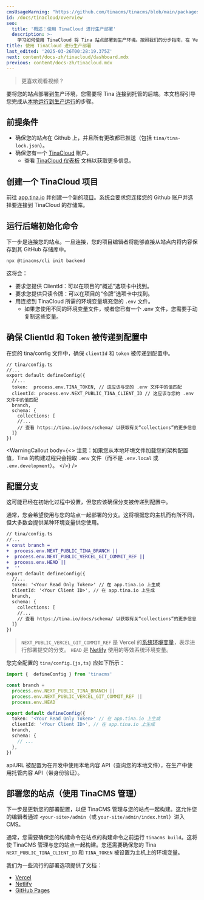 ```yaml
---
cmsUsageWarning: "https://github.com/tinacms/tinacms/blob/main/packages/tinacms/src/tina-cms.tsx"
id: /docs/tinacloud/overview
seo:
  title: '概述：使用 TinaCloud 进行生产部署'
  description: >-
    学习如何使用 TinaCloud 将 Tina 站点部署到生产环境。按照我们的分步指南，在 Vercel、Netlify 或 GitHub Pages 上进行设置和部署
title: 使用 TinaCloud 进行生产部署
last_edited: '2025-03-26T00:28:19.375Z'
next: content/docs-zh/tinacloud/dashboard.mdx
previous: content/docs-zh/tinacloud.mdx
---
```


> 更喜欢观看视频？

<Youtube embedSrc="https://www.youtube.com/embed/sTVd8CYtXrA?si=DmnS-45aXkmCq8Fa" />

要将您的站点部署到生产环境，您需要将 Tina 连接到托管的后端。本文档将引导您完成从[本地运行到生产运行](/docs/troubleshooting/authentication-login-issues/#local-mode-vs-production-mode)的步骤。

## 前提条件

* 确保您的站点在 Github 上，并且所有更改都已推送（包括 `tina/tina-lock.json`）。
* 确保您有一个 [TinaCloud](https://app.tina.io) 账户。
  * 查看 [TinaCloud 仪表板](/docs/tinacloud/dashboard) 文档以获取更多信息。

## 创建一个 TinaCloud 项目

前往 [app.tina.io](https://app.tina.io) 并创建一个新的[项目](/docs/tinacloud/dashboard/projects/)。系统会要求您连接您的 Github 账户并选择要连接到 TinaCloud 的存储库。

## 运行后端初始化命令

下一步是连接您的站点。一旦连接，您的项目编辑者将能够直接从站点内将内容保存到其 GitHub 存储库中。

```bash
npx @tinacms/cli init backend
```

这将会：

* 要求您提供 ClientId：可以在项目的“概述”选项卡中找到。
* 要求您提供只读令牌：可以在项目的“令牌”选项卡中找到。
* 用连接到 TinaCloud 所需的环境变量填充您的 `.env` 文件。
  * 如果您使用不同的环境变量文件，或者您已有一个 .env 文件，您需要手动复制这些变量。

## 确保 ClientId 和 Token 被传递到配置中

在您的 tina/config 文件中，确保 `clientId` 和 `token` 被传递到配置中。

```tsx
// tina/config.ts
//...
export default defineConfig({
  //...
  token:  process.env.TINA_TOKEN, // 这应该与您的 .env 文件中的值匹配
  clientId: process.env.NEXT_PUBLIC_TINA_CLIENT_ID // 这应该与您的 .env 文件中的值匹配
  branch,
  schema: {
    collections: [
    //...
    // 查看 https://tina.io/docs/schema/ 以获取有关“collections”的更多信息
  ]}
})
```

<WarningCallout
  body={<>
    注意：如果您从本地环境文件加载您的架构配置值，Tina 的构建过程只会拾取 `.env` 文件（而不是 `.env.local` 或 `.env.development`）。
  </>}
/>

## 配置分支

这可能已经在初始化过程中设置，但您应该确保分支被传递到配置中。

通常，您会希望使用与您的站点一起部署的分支。这将根据您的主机而有所不同，但大多数会提供某种环境变量供您使用。

```diff
// tina/config.ts
//...
+ const branch =
+  process.env.NEXT_PUBLIC_TINA_BRANCH ||
+  process.env.NEXT_PUBLIC_VERCEL_GIT_COMMIT_REF ||
+  process.env.HEAD ||
+  ''
export default defineConfig({
  //...
  token: '<Your Read Only Token>' // 在 app.tina.io 上生成
  clientId: '<Your Client ID>', // 在 app.tina.io 上生成
  branch,
  schema: {
    collections: [
    //...
    // 查看 https://tina.io/docs/schema/ 以获取有关“collections”的更多信息
  ]}
})
```

> `NEXT_PUBLIC_VERCEL_GIT_COMMIT_REF` 是 Vercel 的[系统环境变量](https://vercel.com/docs/concepts/projects/environment-variables#system-environment-variables)，表示进行部署提交的分支。
> `HEAD` 是 [Netlify](https://docs.netlify.com/configure-builds/environment-variables/#git-metadata) 使用的等效系统环境变量。

您完全配置的 `tina/config.{js,ts}` 应如下所示：

```ts
import {  defineConfig } from 'tinacms'

const branch =
  process.env.NEXT_PUBLIC_TINA_BRANCH ||
  process.env.NEXT_PUBLIC_VERCEL_GIT_COMMIT_REF ||
  process.env.HEAD

export default defineConfig({
  token: '<Your Read Only Token>' // 在 app.tina.io 上生成
  clientId: '<Your Client ID>', // 在 app.tina.io 上生成
  branch,
  schema: {
    // ...
  },
})
```

apiURL 被配置为在开发中使用本地内容 API（查询您的本地文件），在生产中使用托管内容 API（带身份验证）。

## 部署您的站点（使用 TinaCMS 管理）

下一步是更新您的部署配置，以便 TinaCMS 管理与您的站点一起构建。这允许您的编辑者通过 `<your-site>/admin`（或 `your-site/admin/index.html`）进入 CMS。

通常，您需要确保您的构建命令在站点的构建命令之前运行 `tinacms build`。这将使 TinaCMS 管理与您的站点一起构建。您还需要确保您的 Tina `NEXT_PUBLIC_TINA_CLIENT_ID` 和 `TINA_TOKEN` 被设置为主机上的环境变量。

我们为一些流行的部署选项提供了文档：

* [Vercel](/docs/tinacloud/deployment-options/vercel)
* [Netlify](/docs/tinacloud/deployment-options/netlify)
* [GitHub Pages](/docs/tinacloud/deployment-options/github-pages)